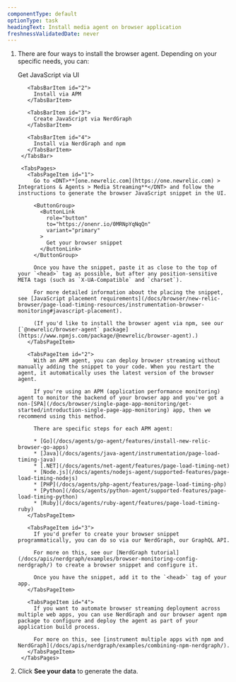 ```yaml
---
componentType: default
optionType: task
headingText: Install media agent on browser application
freshnessValidatedDate: never
---
```


1. There are four ways to install the browser agent. Depending on your specific needs, you can:

      <Tabs>
        <TabsBar>
          <TabsBarItem id="1">
            Get JavaScript via UI
          </TabsBarItem>

          <TabsBarItem id="2">
            Install via APM
          </TabsBarItem>

          <TabsBarItem id="3">
            Create JavaScript via NerdGraph
          </TabsBarItem>

          <TabsBarItem id="4">
            Install via NerdGraph and npm
          </TabsBarItem>
        </TabsBar>

        <TabsPages>
          <TabsPageItem id="1">
            Go to <DNT>**[one.newrelic.com](https://one.newrelic.com) > Integrations & Agents > Media Streaming**</DNT> and follow the instructions to generate the browser JavaScript snippet in the UI.

            <ButtonGroup>
              <ButtonLink
                role="button"
                to="https://onenr.io/0MRNpYqNqQn"
                variant="primary"
              >
                Get your browser snippet
              </ButtonLink>
            </ButtonGroup>

            Once you have the snippet, paste it as close to the top of your `<head>` tag as possible, but after any position-sensitive META tags (such as `X-UA-Compatible` and `charset`).

            For more detailed information about the placing the snippet, see [JavaScript placement requirements](/docs/browser/new-relic-browser/page-load-timing-resources/instrumentation-browser-monitoring#javascript-placement).

            (If you'd like to install the browser agent via npm, see our [`@newrelic/browser-agent` package](https://www.npmjs.com/package/@newrelic/browser-agent).)
          </TabsPageItem>

          <TabsPageItem id="2">
            With an APM agent, you can deploy browser streaming without manually adding the snippet to your code. When you restart the agent, it automatically uses the latest version of the browser agent.

            If you're using an APM (application performance monitoring) agent to monitor the backend of your browser app and you've got a non-[SPA](/docs/browser/single-page-app-monitoring/get-started/introduction-single-page-app-monitoring) app, then we recommend using this method.

            There are specific steps for each APM agent:

            * [Go](/docs/agents/go-agent/features/install-new-relic-browser-go-apps)
            * [Java](/docs/agents/java-agent/instrumentation/page-load-timing-java)
            * [.NET](/docs/agents/net-agent/features/page-load-timing-net)
            * [Node.js](/docs/agents/nodejs-agent/supported-features/page-load-timing-nodejs)
            * [PHP](/docs/agents/php-agent/features/page-load-timing-php)
            * [Python](/docs/agents/python-agent/supported-features/page-load-timing-python)
            * [Ruby](/docs/agents/ruby-agent/features/page-load-timing-ruby)
          </TabsPageItem>

          <TabsPageItem id="3">
            If you'd prefer to create your browser snippet programmatically, you can do so via our NerdGraph, our GraphQL API.

            For more on this, see our [NerdGraph tutorial](/docs/apis/nerdgraph/examples/browser-monitoring-config-nerdgraph/) to create a browser snippet and configure it.

            Once you have the snippet, add it to the `<head>` tag of your app.
          </TabsPageItem>

          <TabsPageItem id="4">
            If you want to automate browser streaming deployment across multiple web apps, you can use NerdGraph and our browser agent npm package to configure and deploy the agent as part of your application build process.

            For more on this, see [instrument multiple apps with npm and NerdGraph](/docs/apis/nerdgraph/examples/combining-npm-nerdgraph/).
          </TabsPageItem>
        </TabsPages>
      </Tabs>
  
  2. Click <DNT>**See your data**</DNT> to generate the data.